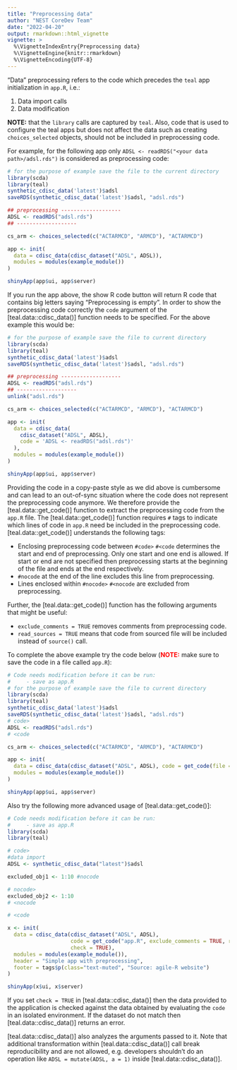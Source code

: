 ```yaml
---
title: "Preprocessing data"
author: "NEST CoreDev Team"
date: "2022-04-20"
output: rmarkdown::html_vignette
vignette: >
  %\VignetteIndexEntry{Preprocessing data}
  %\VignetteEngine{knitr::rmarkdown}
  %\VignetteEncoding{UTF-8}
---
```


"Data" preprocessing refers to the code which precedes the `teal` app initialization in `app.R`, i.e.:

1. Data import calls
1. Data modification

**NOTE:** that the `library` calls are captured by `teal`. Also, code that is used to configure the teal apps but does not affect the data such as creating `choices_selected` objects, should not be included in preprocessing code.

For example, for the following app only `ADSL <- readRDS("<your data path>/adsl.rds")` is considered as preprocessing code:

```r
# for the purpose of example save the file to the current directory
library(scda)
library(teal)
synthetic_cdisc_data('latest')$adsl
saveRDS(synthetic_cdisc_data('latest')$adsl, "adsl.rds")

## preprocessing -------------------
ADSL <- readRDS("adsl.rds")
## -------------------

cs_arm <- choices_selected(c("ACTARMCD", "ARMCD"), "ACTARMCD")

app <- init(
  data = cdisc_data(cdisc_dataset("ADSL", ADSL)),
  modules = modules(example_module())
)

shinyApp(app$ui, app$server)
```

If you run the app above, the show R code button will return R code that contains big letters saying "Preprocessing is empty". In order to show the preprocessing code correctly the `code` argument of the [teal.data::cdisc_data()] function needs to be specified. For the above example this would be:

```r
# for the purpose of example save the file to current directory
library(scda)
library(teal)
synthetic_cdisc_data('latest')$adsl
saveRDS(synthetic_cdisc_data('latest')$adsl, "adsl.rds")

## preprocessing -------------------
ADSL <- readRDS("adsl.rds")
## -------------------
unlink("adsl.rds")

cs_arm <- choices_selected(c("ACTARMCD", "ARMCD"), "ACTARMCD")

app <- init(
  data = cdisc_data(
    cdisc_dataset("ADSL", ADSL),
    code = 'ADSL <- readRDS("adsl.rds")'
  ),
  modules = modules(example_module())
)

shinyApp(app$ui, app$server)
```

Providing the code in a copy-paste style as we did above is cumbersome and can lead to an out-of-sync situation where the code does not represent the preprocessing code anymore. We therefore provide the [teal.data::get_code()] function to extract the preprocessing code from the `app.R` file. The [teal.data::get_code()] function requires `#` tags to indicate which lines of code in `app.R` need be included in the preprocessing code. [teal.data::get_code()] understands the following tags:

- Enclosing preprocessing code between `#code>` `#<code` determines the start and end of preprocessing. Only one start and one end is allowed. If start or end are not specified then preprocessing starts at the beginning of the file and ends at the end respectively.
- `#nocode` at the end of the line excludes this line from preprocessing.
- Lines enclosed within `#nocode>` `#<nocode` are excluded from preprocessing.

Further, the [teal.data::get_code()] function has the following arguments that might be useful:

- `exclude_comments = TRUE` removes comments from preprocessing code.
- `read_sources = TRUE` means that code from sourced file will be included instead of `source()` call.

To complete the above example try the code below (**<span style="color:red">NOTE:</span>** make sure to save the code in a file called `app.R`):

```r
# Code needs modification before it can be run:
#     - save as app.R
# for the purpose of example save the file to current directory
library(scda)
library(teal)
synthetic_cdisc_data('latest')$adsl
saveRDS(synthetic_cdisc_data('latest')$adsl, "adsl.rds")
# code>
ADSL <- readRDS("adsl.rds")
# <code

cs_arm <- choices_selected(c("ACTARMCD", "ARMCD"), "ACTARMCD")

app <- init(
  data = cdisc_data(cdisc_dataset("ADSL", ADSL), code = get_code(file = "app.R")),
  modules = modules(example_module())
)

shinyApp(app$ui, app$server)
```

Also try the following more advanced usage of [teal.data::get_code()]:

```r
# Code needs modification before it can be run:
#     - save as app.R
library(scda)
library(teal)

# code>
#data import
ADSL <- synthetic_cdisc_data("latest")$adsl

excluded_obj1 <- 1:10 #nocode

# nocode>
excluded_obj2 <- 1:10
# <nocode

# <code

x <- init(
  data = cdisc_data(cdisc_dataset("ADSL", ADSL),
                    code = get_code("app.R", exclude_comments = TRUE, read_sources = TRUE),
                    check = TRUE),
  modules = modules(example_module()),
  header = "Simple app with preprocessing",
  footer = tags$p(class="text-muted", "Source: agile-R website")
)

shinyApp(x$ui, x$server)
```

If you set `check = TRUE` in [teal.data::cdisc_data()] then the data provided to the application is checked against
the data obtained by evaluating the `code` in an isolated environment. If the dataset do not match then
[teal.data::cdisc_data()] returns an error.

[teal.data::cdisc_data()] also analyzes the arguments passed to it. Note that additional transformation within
[teal.data::cdisc_data()] call break reproducibility and are not allowed, e.g. developers shouldn't do an operation
like `ADSL = mutate(ADSL, a = 1)` inside [teal.data::cdisc_data()].

